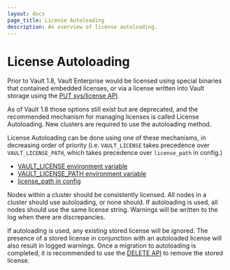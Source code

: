 ```yaml
---
layout: docs
page_title: License Autoloading
description: An overview of license autoloading.
---
```


# License Autoloading

Prior to Vault 1.8, Vault Enterprise would be licensed using special binaries
that contained embedded licenses, or via a license written into Vault storage
using the [PUT sys/license API](/api/system/license#install-license).

As of Vault 1.8 those options still exist but are deprecated, and the recommended
mechanism for managing licenses is called License Autoloading. New clusters are
required to use the autoloading method.

License Autoloading can be done using one of these mechanisms, in decreasing order
of priority (i.e. `VAULT_LICENSE` takes precedence over `VAULT_LICENSE_PATH`, which
takes precedence over `license_path` in config.)

- [VAULT_LICENSE environment variable](/docs/commands#vault_license)
- [VAULT_LICENSE_PATH environment variable](/docs/commands#vault_license_path)
- [license_path in config](/docs/configuration#license_path)

Nodes within a cluster should be consistently licensed. All nodes in a cluster
should use autoloading, or none should. If autoloading is used, all nodes should
use the same license string. Warnings will be written to the log when there
are discrepancies.

If autoloading is used, any existing stored license will be ignored. The presence
of a stored license in conjunction with an autoloaded license will also result in
logged warnings. Once a migration to autoloading is completed, it is recommended to use
the [DELETE API](/api/system/license#delete-license) to remove the stored license.
